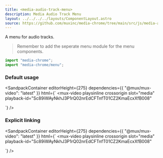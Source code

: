 ```yaml
---
title: <media-audio-track-menu>
description: Media Audio Track Menu
layout: ../../../../layouts/ComponentLayout.astro
source: https://github.com/muxinc/media-chrome/tree/main/src/js/media-audio-track-menu.js
---
```



A menu for audio tracks.

> Remember to add the seperate menu module for the menu components.

```js
import "media-chrome";
import "media-chrome/menu";
```

### Default usage

<SandpackContainer
  editorHeight={275}
  dependencies={{ "@mux/mux-video": "latest" }}
  html={`<media-controller>
  <mux-video
    playsinline crossorigin
    slot="media"
    playback-id="Sc89iWAyNkhJ3P1rQ02nrEdCFTnfT01CZ2KmaEcxXfB008"
  ></mux-video>
  <media-audio-track-menu hidden anchor="auto"></media-audio-track-menu>
  <media-control-bar>
    <media-play-button></media-play-button>
    <media-audio-track-menu-button></media-audio-track-menu-button>
  </media-control-bar>
</media-controller>`}
/>

### Explicit linking

<SandpackContainer
  editorHeight={275}
  dependencies={{ "@mux/mux-video": "latest" }}
  html={`<media-controller>
  <mux-video
    playsinline crossorigin
    slot="media"
    playback-id="Sc89iWAyNkhJ3P1rQ02nrEdCFTnfT01CZ2KmaEcxXfB008"
  ></mux-video>
  <media-audio-track-menu hidden id="menu1" anchor="menu-button1"></media-audio-track-menu>
  <media-control-bar>
    <media-play-button></media-play-button>
    <media-audio-track-menu-button id="menu-button1" invoketarget="menu1"></media-audio-track-menu-button>
  </media-control-bar>
</media-controller>`}
/>
